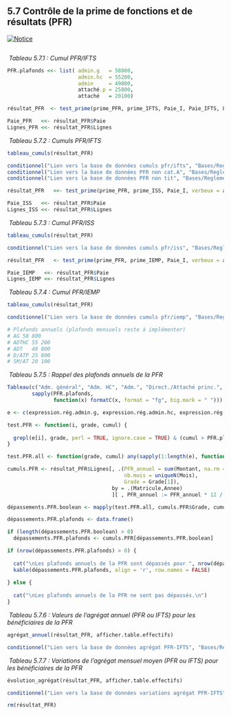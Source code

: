 
## 5.7 Contrôle de la prime de fonctions et de résultats (PFR) 
  
 
[![Notice](icones/Notice.png)](Docs/Notices/fiche_PFR.odt)   
 

```{r pfr}
```

   
&nbsp;*Tableau 5.7.1 : Cumul PFR/IFTS*   
     

```{r }
PFR.plafonds <<- list( admin.g   = 58800, 
                       admin.hc  = 55200,
                       admin     = 49800,
                       attaché.p = 25800,
                       attaché   = 20100)

résultat_PFR  <- test_prime(prime_PFR, prime_IFTS, Paie_I, Paie_IFTS, Lignes_IFTS, afficher.table.effectifs)

Paie_PFR   <<- résultat_PFR$Paie
Lignes_PFR <<- résultat_PFR$Lignes
```

 
&nbsp;*Tableau 5.7.2 : Cumuls PFR/IFTS*   
     

```{r }
tableau_cumuls(résultat_PFR)
```

     

```{r }
conditionnel("Lien vers la base de données cumuls pfr/ifts", "Bases/Reglementation/personnels.pfr.ifts.csv")    
conditionnel("Lien vers la base de données PFR non cat.A", "Bases/Reglementation/PFR.non.catA.csv")      
conditionnel("Lien vers la base de données PFR non tit", "Bases/Reglementation/PFR.non.tit.csv")       
```

  

```{r }
résultat_PFR   <<- test_prime(prime_PFR, prime_ISS, Paie_I, verbeux = afficher.table.effectifs)

Paie_ISS   <<- résultat_PFR$Paie
Lignes_ISS <<- résultat_PFR$Lignes
```

   
&nbsp;*Tableau 5.7.3 : Cumul PFR/ISS*   
     

```{r }
tableau_cumuls(résultat_PFR)
```

     
     

```{r }
conditionnel("Lien vers la base de données cumuls pfr/iss", "Bases/Reglementation/personnels.pfr.iss.csv")    
```

  

```{r }
résultat_PFR   <- test_prime(prime_PFR, prime_IEMP, Paie_I, verbeux = afficher.table.effectifs)

Paie_IEMP   <<- résultat_PFR$Paie
Lignes_IEMP <<- résultat_PFR$Lignes
```

   
&nbsp;*Tableau 5.7.4 : Cumul PFR/IEMP*   
     

```{r }
tableau_cumuls(résultat_PFR)
```

     
     

```{r }
conditionnel("Lien vers la base de données cumuls pfr/iemp", "Bases/Reglementation/personnels.pfr.iemp.csv")    
```

  

```{r }
# Plafonds annuels (plafonds mensuels reste à implémenter)
# AG 58 800
# ADTHC 55 200
# ADT   49 800
# D/ATP 25 800
# SM/AT 20 100
```

 
&nbsp;*Tableau 5.7.5 : Rappel des plafonds annuels de la PFR*   
     

```{r }
Tableau(c("Adm. général", "Adm. HC", "Adm.", "Direct./Attaché princ.", "Secr. mairie/Attaché"),
        sapply(PFR.plafonds, 
               function(x) formatC(x, format = "fg", big.mark = " ")))

e <- c(expression.rég.admin.g, expression.rég.admin.hc, expression.rég.admin, expression.rég.attaché.p, expression.rég.attaché)

test.PFR <- function(i, grade, cumul) { 
  
  grepl(e[i], grade, perl = TRUE, ignore.case = TRUE) & (cumul > PFR.plafonds[[i]]) 
}

test.PFR.all <- function(grade, cumul) any(sapply(1:length(e), function(i) test.PFR(i, grade, cumul)))

cumuls.PFR <- résultat_PFR$Lignes[, .(PFR_annuel = sum(Montant, na.rm = TRUE),
                                      nb.mois = uniqueN(Mois),
                                      Grade = Grade[1]),
                                  by = .(Matricule,Annee)
                                  ][ , PFR_annuel := PFR_annuel * 12 / nb.mois]   # proratisation mensuelle

dépassements.PFR.boolean <- mapply(test.PFR.all, cumuls.PFR$Grade, cumuls.PFR$PFR_annuel, USE.NAMES=FALSE)

dépassements.PFR.plafonds <- data.frame()

if (length(dépassements.PFR.boolean) > 0)
  dépassements.PFR.plafonds <- cumuls.PFR[dépassements.PFR.boolean]

if (nrow(dépassements.PFR.plafonds) > 0) {
  
  cat("\nLes plafonds annuels de la PFR sont dépassés pour ", nrow(dépassements.PFR.plafonds), " cumuls annuels.\n")
  kable(dépassements.PFR.plafonds, align = 'r', row.names = FALSE)
  
} else {
  
  cat("\nLes plafonds annuels de la PFR ne sont pas dépassés.\n")
}
```

 
&nbsp;*Tableau 5.7.6 : Valeurs de l'agrégat annuel (PFR ou IFTS) pour les bénéficiaires de la PFR*        
         

```{r }
agrégat_annuel(résultat_PFR, afficher.table.effectifs)  
```

  

```{r }
conditionnel("Lien vers la base de données agrégat PFR-IFTS", "Bases/Remunerations/beneficiaires.PFR.IFTS.csv")    
```

   
 
&nbsp;*Tableau 5.7.7 : Variations de l'agrégat mensuel moyen (PFR ou IFTS) pour les bénéficiaires de la PFR*   
         

```{r }
évolution_agrégat(résultat_PFR, afficher.table.effectifs)
```

  

```{r }
conditionnel("Lien vers la base de données variations agrégat PFR-IFTS", "Bases/Remunerations/beneficiaires.PFR.IFTS.Variation.csv")    
```

  

```{r }
rm(résultat_PFR)  
```

